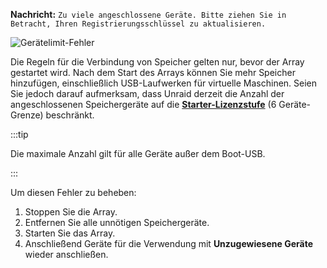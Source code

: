 **Nachricht:**
`Zu viele angeschlossene Geräte. Bitte ziehen Sie in Betracht, Ihren Registrierungsschlüssel zu aktualisieren.`

![Gerätelimit-Fehler](/img/Toomanydevices.png)

Die Regeln für die Verbindung von Speicher gelten nur, bevor der Array gestartet wird. Nach dem Start des Arrays können Sie mehr Speicher hinzufügen, einschließlich USB-Laufwerken für virtuelle Maschinen. Seien Sie jedoch darauf aufmerksam, dass Unraid derzeit die Anzahl der angeschlossenen Speichergeräte auf die [**Starter-Lizenzstufe**](https://unraid.net/pricing)
(6 Geräte-Grenze) beschränkt.

:::tip

Die maximale Anzahl gilt für alle Geräte außer dem Boot-USB.

:::

Um diesen Fehler zu beheben:

1. Stoppen Sie die Array.
2. Entfernen Sie alle unnötigen Speichergeräte.
3. Starten Sie das Array.
4. Anschließend Geräte für die Verwendung mit **Unzugewiesene Geräte** wieder anschließen.
